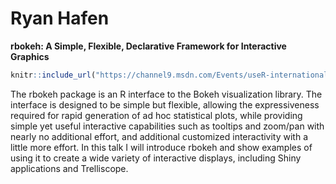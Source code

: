 # Ryan Hafen


**rbokeh: A Simple, Flexible, Declarative Framework for Interactive Graphics**
```r

knitr::include_url("https://channel9.msdn.com/Events/useR-international-R-User-conference/useR2016/rbokeh-A-Simple-Flexible-Declarative-Framework-for-Interactive-Graphics/player")  
```

The rbokeh package is an R interface to the Bokeh visualization library. The interface is designed to be simple but flexible, allowing the expressiveness required for rapid generation of ad hoc statistical plots, while providing simple yet useful interactive capabilities such as tooltips and zoom/pan with nearly no additional effort, and additional customized interactivity with a little more effort. In this talk I will introduce rbokeh and show examples of using it to create a wide variety of interactive displays, including Shiny applications and Trelliscope.
